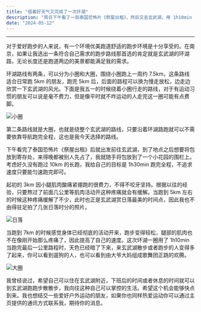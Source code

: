 ```yaml
---
title: "借着好天气又完成了一次环湖"
description: "周日下午看了一部泰国恐怖片《祭屋出租》，然后又去玄武湖，用 1h10min 完成了本次环湖💪。"
date: "2024-05-12"
---
```



---

对于爱好跑步的人来说，有一个环境优美跑道舒适的跑步环境是十分享受的。在南京，如果让我选出一条符合自己需求的跑步路线那首选的肯定就是玄武湖的环湖路，无论长度还是跑道两边的美景都能满足我的需求。

环湖路线有两条，可以分为小圈和大圈，围绕小圈跑上一周约 7.5km，这条路线适合日常跑 5km 的朋友，跑完 5km 后，后面的路程可以换为慢走放松，边走边欣赏一下玄武湖的风光。下面是我五一的时候绕着小圈行走的路线，对于有运动习惯的朋友可以说是毫不费力，但是像平时就不咋运动的人走完这一圈可能有点费脚。

![小圈](/assets/images/2024-05-13-01.png)

第二条路线就是大圈，也就是绕整个玄武湖的路线，只要沿着环湖路跑就可以不需要依靠导航跑完全程，这也是我今天选择的路线。

下午看完了泰国恐怖片《祭屋出租》后就出发前往玄武湖，到了地点之后想要将包放到寄存处，来得晚都被别人先占了，我就随手将包放到了一个小花园的围栏上。考虑好久没有跑过 10km 的长跑，我给自己的目标是 1h30min 跑完全程，不追求速度只要能匀速跑完即可。

起初的 3km 因小腿肌肉酸痛紧绷跑的很费力，不得不咬牙坚持。根据以往的经验，只要熬过了前面几公里等肌肉活动开这种疼痛就会有缓解。当跑到 5km 左右的时候这种疼痛缓解了不少，此时也正是玄武湖赏日落最美的时间点，因此我也不由得驻足拍了几张日落时分的照片。

![日落](/assets/images/2024-05-13-02.jpeg)

当跑到 7km 的时候感觉身体已经彻底的活动开来，跑步变得轻松，腿部的肌肉也不在像刚开始那么疼痛了，因此提高了自己的速度。这次环湖一圈用了 1h10min 当跑完最后一公里路程时，天色已经暗了下来，来玄武湖散步或者跑步的人变得多了起来，你可以看到遛狗的人，也可以看到由大爷大妈组成歌舞团正跳的欢腾。

![大圈](/assets/images/2024-05-13-03.png)

我曾经说过，希望自己可以住在玄武湖附近，下班后的时间或者休息的时间就可以到玄武湖跑跑步散散步，我向往这种自己可以掌控的生活。希望这个机会能够快点到来。我也想结交一些爱好户外运动的朋友，如果你也同样热爱运动你可以通过主页提供的通讯方式联系我，期待你的消息。
